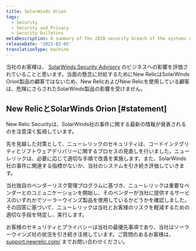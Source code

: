 ```yaml
---
title: SolarWinds Orion
tags:
  - Security
  - Security and Privacy
  - Security bulletins
metaDescription: A summary of the 2020 security breach of the systems of SolarWinds Orion and New Relic's response.
releaseDate: '2021-02-05'
translationType: machine
---
```


当社のお客様は、 [SolarWinds Security Advisory](https://www.solarwinds.com/securityadvisory) のビジネスへの影響を評価されていることと思います。当面の懸念に対処するためにNew RelicはSolarWinds Orion製品の顧客ではないため、New RelicおよびNew Relicを使用している顧客は、危険にさらされたSolarWinds製品の影響を受けません。

## New RelicとSolarWinds Orion [#statement]

New Relic Securityは、SolarWinds社の事件に関する最新の情報が発表されるのを注意深く監視しています。

先を見越した対策として、ニューレリックのセキュリティは、コードインテグリティとソフトウェアデリバリーに関するプロセスの見直しを行いました。ニューレリックは、必要に応じて適切な手順で改善を実施します。また、SolarWinds社の事件に関連する指標がないか、当社のシステムを引き続き評価していきます。

当社独自のベンダーリスク管理プログラムに基づき、ニューレリックは重要なベンダーとのコミュニケーションを開始し、そのベンダーが当社に提供するサービスのいずれかでソーラーウインズ製品を使用しているかどうかを確認しました。その回答に基づいて、ニューレリックは当社とお客様のリスクを軽減するための適切な手段を特定し、実行します。

お客様のセキュリティとプライバシーは当社の最優先事項であり、当社はソーラーウインズ社の状況を引き続き注視しています。ご質問のあるお客様は、 [support.newrelic.com/](https://support.newrelic.com/) までお問い合わせください。